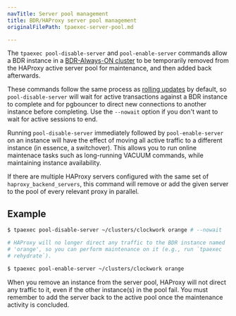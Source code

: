 ```yaml
---
navTitle: Server pool management
title: BDR/HAProxy server pool management
originalFilePath: tpaexec-server-pool.md

---
```


The `tpaexec pool-disable-server` and `pool-enable-server` commands
allow a BDR instance in a [BDR-Always-ON
cluster](architecture-BDR-Always-ON) to be temporarily removed from
the HAProxy active server pool for maintenance, and then added back
afterwards.

These commands follow the same process as [rolling
updates](tpaexec-update-postgres) by default, so
`pool-disable-server` will wait for active transactions against a BDR
instance to complete and for pgbouncer to direct new connections to
another instance before completing. Use the `--nowait` option if you
don't want to wait for active sessions to end.

Running `pool-disable-server` immediately followed by
`pool-enable-server` on an instance will have the effect of moving all
active traffic to a different instance (in essence, a switchover). This
allows you to run online maintenace tasks such as long-running VACUUM
commands, while maintaining instance availability.

If there are multiple HAProxy servers configured with the same set of
`haproxy_backend_servers`, this command will remove or add the given
server to the pool of every relevant proxy in parallel.

## Example

```bash
$ tpaexec pool-disable-server ~/clusters/clockwork orange # --nowait

# HAProxy will no longer direct any traffic to the BDR instance named
# 'orange', so you can perform maintenance on it (e.g., run `tpaexec
# rehydrate`).

$ tpaexec pool-enable-server ~/clusters/clockwork orange
```

When you remove an instance from the server pool, HAProxy will not
direct any traffic to it, even if the other instance(s) in the pool
fail. You must remember to add the server back to the active pool once
the maintenance activity is concluded.
